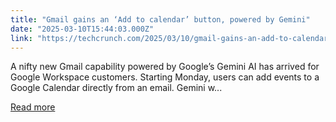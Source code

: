 ```yaml
---
title: "Gmail gains an ‘Add to calendar’ button, powered by Gemini"
date: "2025-03-10T15:44:03.000Z"
link: "https://techcrunch.com/2025/03/10/gmail-gains-an-add-to-calendar-button-powered-by-gemini/"
---
```


A nifty new Gmail capability powered by Google&#8217;s Gemini AI has arrived for Google Workspace customers. Starting Monday, users can add events to a Google Calendar directly from an email. Gemini w...

[Read more](https://techcrunch.com/2025/03/10/gmail-gains-an-add-to-calendar-button-powered-by-gemini/)
